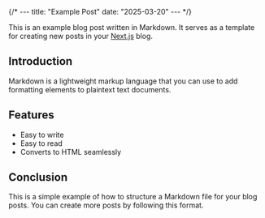 {/* ---
title: "Example Post"
date: "2025-03-20"
--- */}

This is an example blog post written in Markdown. It serves as a template for creating new posts in your [Next.js](www.nextjs.) blog.

## Introduction

Markdown is a lightweight markup language that you can use to add formatting elements to plaintext text documents.

## Features

- Easy to write
- Easy to read
- Converts to HTML seamlessly

## Conclusion

This is a simple example of how to structure a Markdown file for your blog posts. You can create more posts by following this format.